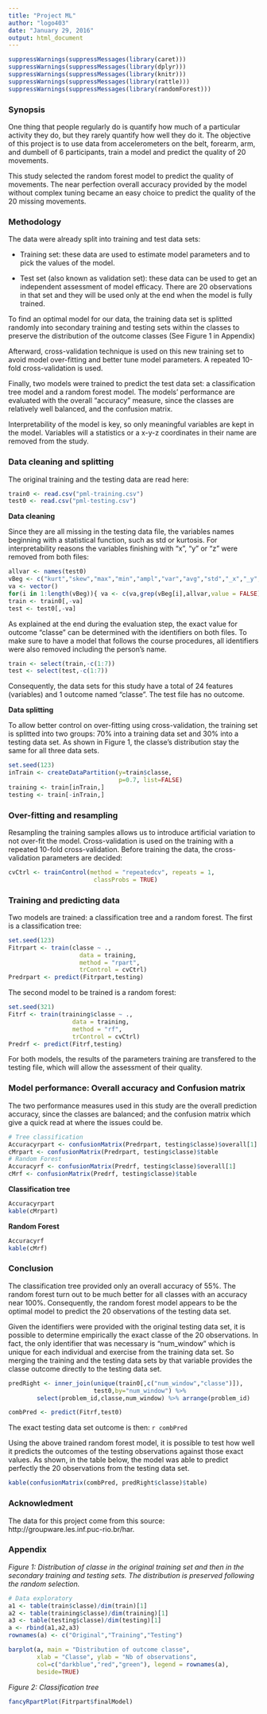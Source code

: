 ```yaml
---
title: "Project ML"
author: "logo403"
date: "January 29, 2016"
output: html_document
---
```

```r
suppressWarnings(suppressMessages(library(caret)))
suppressWarnings(suppressMessages(library(dplyr)))
suppressWarnings(suppressMessages(library(knitr)))
suppressWarnings(suppressMessages(library(rattle)))
suppressWarnings(suppressMessages(library(randomForest)))
```


### Synopsis
One thing that people regularly do is quantify how much of a particular activity they do, but they rarely quantify how well they do it. The objective of this project is to use data from accelerometers on the belt, forearm, arm, and dumbell of 6 participants, train a model and predict the quality of 20 movements.

This study selected the random forest model to predict the quality of movements. The near perfection overall accuracy provided by the model without complex tuning became an easy choice to predict the quality of the 20 missing movements. 


### Methodology
The data were already split into training and test data sets:

- Training set: these data are used to estimate model parameters and to pick the values of the model. 

- Test set (also known as validation set): these data can be used to get an independent assessment of model efficacy. There are 20 observations in that set and they will be used only at the end when the model is fully trained.


To find an optimal model for our data, the training data set is splitted randomly into secondary training and testing sets within the classes to preserve the distribution of the outcome classes (See Figure 1 in Appendix)

Afterward, cross-validation technique is used on this new training set to avoid model over-fitting and better tune model parameters. A repeated 10-fold cross-validation is used. 

Finally, two models were trained to predict the test data set: a classification tree model and a random forest model. The models' performance are evaluated with the overall "accuracy" measure, since the classes are relatively well balanced, and the confusion matrix.

Interpretability of the model is key, so only meaningful variables are kept in the model. Variables will a statistics or a x-y-z coordinates in their name are removed from the study.


### Data cleaning and splitting
The original training and the testing data are read here:
```r
train0 <- read.csv("pml-training.csv")
test0 <- read.csv("pml-testing.csv")
```

**Data cleaning**


Since they are all missing in the testing data file, the variables names beginning with a statistical function, such as std or kurtosis. For interpretability reasons the variables finishing with "x", "y" or "z" were removed from both files:

```r
allvar <- names(test0)
vBeg <- c("kurt","skew","max","min","ampl","var","avg","std","_x","_y","_z")
va <- vector()
for(i in 1:length(vBeg)){ va <- c(va,grep(vBeg[i],allvar,value = FALSE))}
train <- train0[,-va]
test <- test0[,-va]
```

As explained at the end during the evaluation step, the exact value for outcome "classe" can be determined with the identifiers on both files. To make sure to have a model that follows the course procedures, all identifiers were also removed including the person's name.
```r
train <- select(train,-c(1:7))
test <- select(test,-c(1:7))
```

Consequently, the data sets for this study have a total of 24 features (variables) and 1 outcome named "classe". The test file has no outcome.

**Data splitting**

To allow better control on over-fitting using cross-validation, the training set is splitted into two groups: 70% into a training data set and 30% into a testing data set. As shown in Figure 1, the classe's distribution stay the same for all three data sets.

```r
set.seed(123)
inTrain <- createDataPartition(y=train$classe,
                               p=0.7, list=FALSE)
training <- train[inTrain,]
testing <- train[-inTrain,]
```


### Over-fitting and resampling
Resampling the training samples allows us to introduce artificial variation to not over-fit the model. Cross-validation is used on the training with a repeated 10-fold cross-validation. Before training the data, the cross-validation parameters are decided:
```r
cvCtrl <- trainControl(method = "repeatedcv", repeats = 1,
                        classProbs = TRUE)
```

### Training and predicting data
Two models are trained: a classification tree and a random forest. The first is a classification tree:

```r
set.seed(123)
Fitrpart <- train(classe ~ ., 
                    data = training, 
                    method = "rpart",
                    trControl = cvCtrl)
Predrpart <- predict(Fitrpart,testing)
```

The second model to be trained is a random forest:
```r
set.seed(321)
Fitrf <- train(training$classe ~ ., 
                  data = training, 
                  method = "rf",
                  trControl = cvCtrl)
Predrf <- predict(Fitrf,testing)
```

For both models, the results of the parameters training are transfered to the testing file, which will allow the assessment of their quality.


### Model performance: Overall accuracy and Confusion matrix

The two performance measures used in this study are the overall prediction accuracy, since the classes are balanced; and the confusion matrix which give a quick read at where the issues could be.

```r
# Tree classification
Accuracyrpart <- confusionMatrix(Predrpart, testing$classe)$overall[1]
cMrpart <- confusionMatrix(Predrpart, testing$classe)$table
# Random Forest
Accuracyrf <- confusionMatrix(Predrf, testing$classe)$overall[1]
cMrf <- confusionMatrix(Predrf, testing$classe)$table
```


**Classification tree**

```r
Accuracyrpart
kable(cMrpart)
```

**Random Forest**

```r
Accuracyrf
kable(cMrf)
```

### Conclusion
The classification tree provided only an overall accuracy of 55%. The random forest turn out to be much better for all classes with an accuracy near  100%. Consequently, the random forest model appears to be the optimal model to predict the 20 observations of the testing data set. 

Given the identifiers were provided with the original testing data set, it is possible to determine empirically the exact classe of the 20 observations. In fact, the only identifier that was necessary is "num_window" which is unique for each individual and exercise from the training data set. So merging the training and the testing data sets by that variable provides the classe outcome directly to the testing data set.

```r
predRight <- inner_join(unique(train0[,c("num_window","classe")]),
                        test0,by="num_window") %>% 
        select(problem_id,classe,num_window) %>% arrange(problem_id)

combPred <- predict(Fitrf,test0)
```

The exact testing data set outcome is then: `r combPred` 

Using the above trained random forest model, it is possible to test how well it predicts the outcomes of the testing observations against those exact values. As shown, in the table below, the model was able to predict perfectly the 20 observations from the testing data set.

```r
kable(confusionMatrix(combPred, predRight$classe)$table)
```


### Acknowledment
The data for this project come from this source: http://groupware.les.inf.puc-rio.br/har. 


### Appendix
*Figure 1: Distribution of classe in the original training set and then in the secondary training and testing sets. The distribution is preserved following the random selection.*

```r
# Data exploratory
a1 <- table(train$classe)/dim(train)[1]
a2 <- table(training$classe)/dim(training)[1]
a3 <- table(testing$classe)/dim(testing)[1]
a <- rbind(a1,a2,a3)
rownames(a) <- c("Original","Training","Testing")

barplot(a, main = "Distribution of outcome classe",
        xlab = "Classe", ylab = "Nb of observations",
        col=c("darkblue","red","green"), legend = rownames(a), 
        beside=TRUE)
```

*Figure 2: Classification tree*

```r
fancyRpartPlot(Fitrpart$finalModel)
```

